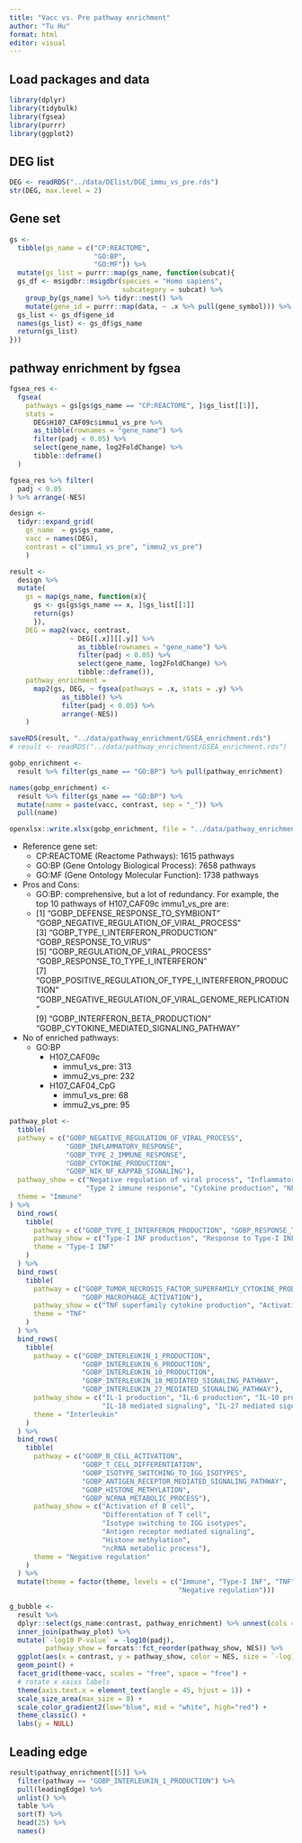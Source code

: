 ```yaml
---
title: "Vacc vs. Pre pathway enrichment"
author: "Tu Hu"
format: html
editor: visual
---
```


## Load packages and data

```r
library(dplyr)
library(tidybulk)
library(fgsea)
library(purrr)
library(ggplot2)
```

## DEG list

```r
DEG <- readRDS("../data/DElist/DGE_immu_vs_pre.rds")
str(DEG, max.level = 2)
```

## Gene set

```r
gs <- 
  tibble(gs_name = c("CP:REACTOME", 
                     "GO:BP", 
                     "GO:MF")) %>% 
  mutate(gs_list = purrr::map(gs_name, function(subcat){
  gs_df <- msigdbr::msigdbr(species = "Homo sapiens", 
                            subcategory = subcat) %>% 
    group_by(gs_name) %>% tidyr::nest() %>% 
    mutate(gene_id = purrr::map(data, ~ .x %>% pull(gene_symbol))) %>% select(-data)
  gs_list <- gs_df$gene_id
  names(gs_list) <- gs_df$gs_name
  return(gs_list)
}))
```

## pathway enrichment by fgsea

```r
fgsea_res <- 
  fgsea(
    pathways = gs[gs$gs_name == "CP:REACTOME", ]$gs_list[[1]],
    stats = 
      DEG$H107_CAF09c$immu1_vs_pre %>% 
      as_tibble(rownames = "gene_name") %>% 
      filter(padj < 0.05) %>% 
      select(gene_name, log2FoldChange) %>% 
      tibble::deframe()
  )

fgsea_res %>% filter(
  padj < 0.05
) %>% arrange(-NES)
```

```r
design <- 
  tidyr::expand_grid(
    gs_name  = gs$gs_name, 
    vacc = names(DEG),
    contrast = c("immu1_vs_pre", "immu2_vs_pre")
    )

result <- 
  design %>% 
  mutate(
    gs = map(gs_name, function(x){
      gs <- gs[gs$gs_name == x, ]$gs_list[[1]]
      return(gs)
      }),
    DEG = map2(vacc, contrast, 
               ~ DEG[[.x]][[.y]] %>% 
                 as_tibble(rownames = "gene_name") %>% 
                 filter(padj < 0.05) %>% 
                 select(gene_name, log2FoldChange) %>% 
                 tibble::deframe()),
    pathway_enrichment =
      map2(gs, DEG, ~ fgsea(pathways = .x, stats = .y) %>% 
             as_tibble() %>% 
             filter(padj < 0.05) %>% 
             arrange(-NES)) 
    )

saveRDS(result, "../data/pathway_enrichment/GSEA_enrichment.rds")
# result <- readRDS("../data/pathway_enrichment/GSEA_enrichment.rds")

gobp_enrichment <- 
  result %>% filter(gs_name == "GO:BP") %>% pull(pathway_enrichment)

names(gobp_enrichment) <- 
  result %>% filter(gs_name == "GO:BP") %>% 
  mutate(name = paste(vacc, contrast, sep = "_")) %>% 
  pull(name)

openxlsx::write.xlsx(gobp_enrichment, file = "../data/pathway_enrichment/GSEA_enrichment_gobp.xlsx")
```

* Reference gene set:
  * CP:REACTOME (Reactome Pathways): 1615 pathways
  * GO:BP (Gene Ontology Biological Process): 7658 pathways
  * GO:MF (Gene Ontology Molecular Function): 1738 pathways
  
* Pros and Cons:
  * GO:BP: comprehensive, but a lot of redundancy. For example, the top 10 pathways of H107_CAF09c immu1_vs_pre are:
  *  [1] "GOBP_DEFENSE_RESPONSE_TO_SYMBIONT"                        "GOBP_NEGATIVE_REGULATION_OF_VIRAL_PROCESS"               
 [3] "GOBP_TYPE_I_INTERFERON_PRODUCTION"                        "GOBP_RESPONSE_TO_VIRUS"                                  
 [5] "GOBP_REGULATION_OF_VIRAL_PROCESS"                         "GOBP_RESPONSE_TO_TYPE_I_INTERFERON"                      
 [7] "GOBP_POSITIVE_REGULATION_OF_TYPE_I_INTERFERON_PRODUCTION" "GOBP_NEGATIVE_REGULATION_OF_VIRAL_GENOME_REPLICATION"    
 [9] "GOBP_INTERFERON_BETA_PRODUCTION"                          "GOBP_CYTOKINE_MEDIATED_SIGNALING_PATHWAY"
 
* No of enriched pathways:
  * GO:BP
    * H107_CAF09c
      * immu1_vs_pre: 313
      * immu2_vs_pre: 232
    * H107_CAF04_CpG
      * immu1_vs_pre: 68
      * immu2_vs_pre: 95

```r
pathway_plot <- 
  tibble(
  pathway = c("GOBP_NEGATIVE_REGULATION_OF_VIRAL_PROCESS",
              "GOBP_INFLAMMATORY_RESPONSE",
              "GOBP_TYPE_2_IMMUNE_RESPONSE",
              "GOBP_CYTOKINE_PRODUCTION",
              "GOBP_NIK_NF_KAPPAB_SIGNALING"),
  pathway_show = c("Negative regulation of viral process", "Inflammatory response",
                   "Type 2 immune response", "Cytokine production", "NF-kB signaling pathway by NIK kinase"),
  theme = "Immune"
) %>% 
  bind_rows(
    tibble(
      pathway = c("GOBP_TYPE_I_INTERFERON_PRODUCTION", "GOBP_RESPONSE_TO_TYPE_I_INTERFERON"),
      pathway_show = c("Type-I INF production", "Response to Type-I INF"),
      theme = "Type-I INF"
    )
  ) %>% 
  bind_rows(
    tibble(
      pathway = c("GOBP_TUMOR_NECROSIS_FACTOR_SUPERFAMILY_CYTOKINE_PRODUCTION",
                  "GOBP_MACROPHAGE_ACTIVATION"),
      pathway_show = c("TNF superfamily cytokine production", "Activation of macrophage"),
      theme = "TNF"
    )
  ) %>% 
  bind_rows(
    tibble(
      pathway = c("GOBP_INTERLEUKIN_1_PRODUCTION",
                  "GOBP_INTERLEUKIN_6_PRODUCTION",
                  "GOBP_INTERLEUKIN_10_PRODUCTION",
                  "GOBP_INTERLEUKIN_18_MEDIATED_SIGNALING_PATHWAY",
                  "GOBP_INTERLEUKIN_27_MEDIATED_SIGNALING_PATHWAY"),
      pathway_show = c("IL-1 production", "IL-6 production", "IL-10 production",
                       "IL-18 mediated signaling", "IL-27 mediated signaling"),
      theme = "Interleukin"
    )
  ) %>% 
  bind_rows(
    tibble(
      pathway = c("GOBP_B_CELL_ACTIVATION", 
                  "GOBP_T_CELL_DIFFERENTIATION",
                  "GOBP_ISOTYPE_SWITCHING_TO_IGG_ISOTYPES",
                  "GOBP_ANTIGEN_RECEPTOR_MEDIATED_SIGNALING_PATHWAY",
                  "GOBP_HISTONE_METHYLATION",
                  "GOBP_NCRNA_METABOLIC_PROCESS"),
      pathway_show = c("Activation of B cell",
                       "Differentation of T cell",
                       "Isotype switching to IGG isotypes",
                       "Antigen receptor mediated signaling",
                       "Histone methylation",
                       "ncRNA metabolic process"),
      theme = "Negative regulation"
    )
  ) %>% 
  mutate(theme = factor(theme, levels = c("Immune", "Type-I INF", "TNF", "Interleukin",
                                          "Negative regulation")))

g_bubble <- 
  result %>% 
  dplyr::select(gs_name:contrast, pathway_enrichment) %>% unnest(cols = "pathway_enrichment") %>% 
  inner_join(pathway_plot) %>% 
  mutate(`-log10 P-value` = -log10(padj),
         pathway_show = forcats::fct_reorder(pathway_show, NES)) %>% 
  ggplot(aes(x = contrast, y = pathway_show, color = NES, size = `-log10 P-value`)) +
  geom_point() +
  facet_grid(theme~vacc, scales = "free", space = "free") +
  # rotate x xaixs labels
  theme(axis.text.x = element_text(angle = 45, hjust = 1)) +
  scale_size_area(max_size = 8) + 
  scale_color_gradient2(low="blue", mid = "white", high="red") +
  theme_classic() +
  labs(y = NULL)

```


## Leading edge

```r
result$pathway_enrichment[[5]] %>% 
  filter(pathway == "GOBP_INTERLEUKIN_1_PRODUCTION") %>% 
  pull(leadingEdge) %>% 
  unlist() %>% 
  table %>% 
  sort(T) %>% 
  head(25) %>% 
  names()
```




